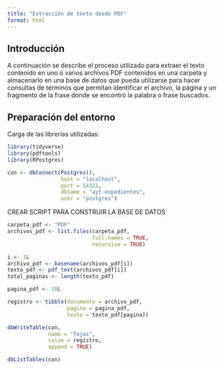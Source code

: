 ```yaml
---
title: "Extracción de texto desde PDF"
format: html
---
```


## Introducción

A continuación se describe el proceso utilizado para extraer el texto contenido en uno o varios archivos PDF contenidos en una carpeta y almacenarlo en una base de datos que pueda utilizarse para hacer consultas de términos que permitan identificar el archivo, la página y un fragmento de la frase donde se encontró la palabra o frase buscados.

## Preparación del entorno

Carga de las librerías utilizadas:

```r
library(tidyverse)
library(pdftools)
library(RPostgres)

con <- dbConnect(Postgres(),
                 host = "localhost",
                 port = 54321,
                 dbname = "ayt-expedientes",
                 user = "postgres")
```

CREAR SCRIPT PARA CONSTRUIR LA BASE DE DATOS


```r
carpeta_pdf <- "PDF"
archivos_pdf <- list.files(carpeta_pdf, 
                           full.names = TRUE, 
                           recursive = TRUE)
```


```r
i <- 1L
archivo_pdf <- basename(archivos_pdf[i])
texto_pdf <- pdf_text(archivos_pdf[i])
total_paginas <- length(texto_pdf)
```

```r
pagina_pdf <- 10L

registro <- tibble(documento = archivo_pdf,
                   pagina = pagina_pdf,
                   texto = texto_pdf[pagina]) 

dbWriteTable(con,
             name = "fojas",
             value = registro,
             append = TRUE)
```


```r
dbListTables(con)
```

